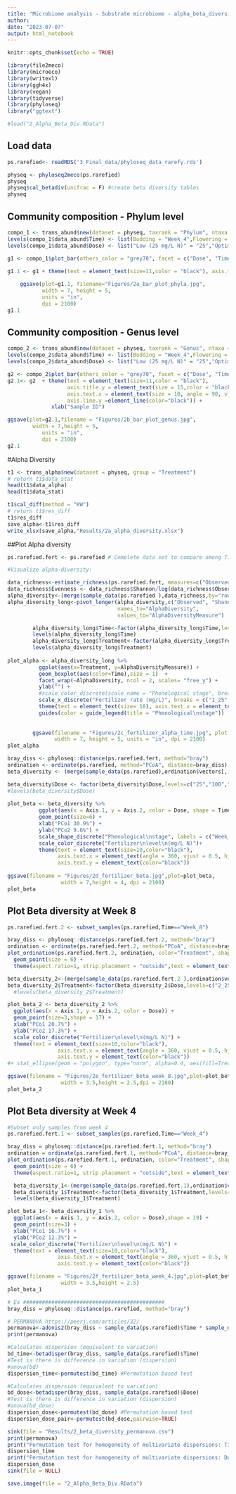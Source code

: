 ---
title: "Microbiome analysis - Substrate microbiome - alpha_beta_diversity"
author: 
date: "2023-07-07"
output: html_notebook
---

```{r setup, include=FALSE}
knitr::opts_chunk$set(echo = TRUE)
```

```{r alpha_microeco}
library(file2meco)
library(microeco)
library(writexl)
library(ggh4x)
library(vegan)
library(tidyverse)
library(phyloseq)
library("ggtext")

#load("2_Alpha_Beta_Div.RData")
```
## Load data
```{r}

ps.rarefied<- readRDS('3_Final_data/phyloseq_data_rarefy.rds')

physeq <- phyloseq2meco(ps.rarefied)
physeq
physeq$cal_betadiv(unifrac = F) #create beta diversity tables
physeq
```
## Community composition - Phylum level
```{r cars}
compo_1 <- trans_abund$new(dataset = physeq, taxrank = "Phylum", ntaxa = 8)
levels(compo_1$data_abund$Time) <- list(Budding = "Week_4",Flowering = "Week_8")
levels(compo_1$data_abund$Dose) <- list("Low (25 mg/L N)" = "25","Optimum (100 mg/L N)" = "100", "High (200 mg/L N)"="200")

g1 <- compo_1$plot_bar(others_color = "grey70", facet = c("Dose", "Time"), xtext_keep = T, legend_text_italic = FALSE)

g1.1 <- g1 + theme(text = element_text(size=11,color = "black"), axis.title.y = element_text(size = 15,color = "black"), axis.text.x = element_text(size = 10, angle = 90, vjust = 0.5, hjust=1),axis.line.y =element_line(color="black")) + xlab("Sample ID")
                 
    ggsave(plot=g1.1, filename="Figures/2a_bar_plot_phyla.jpg", 
           width = 7, height = 5,
           units = "in",
           dpi = 2100)
g1.1
```

## Community composition - Genus level    
```{r}
compo_2 <- trans_abund$new(dataset = physeq, taxrank = "Genus", ntaxa = 10)
levels(compo_2$data_abund$Time) <- list(Budding = "Week_4",Flowering = "Week_8")
levels(compo_2$data_abund$Dose) <- list("Low (25 mg/L N)" = "25","Optimum (100 mg/L N)" = "100", "High (200 mg/L N)"="200")

g2 <- compo_2$plot_bar(others_color = "grey70", facet = c("Dose", "Time"), xtext_keep = T, legend_text_italic = TRUE)
g2.1<- g2  + theme(text = element_text(size=11,color = "black"), 
                   axis.title.y = element_text(size = 15,color = "black"), 
                   axis.text.x = element_text(size = 10, angle = 90, vjust = 0.5, hjust=1),
                   axis.line.y =element_line(color="black")) + 
              xlab("Sample ID")

ggsave(plot=g2.1,filename = "Figures/2b_bar_plot_genus.jpg", 
        width = 7,height = 5,
           units = "in",
           dpi = 2100)
g2.1
```

#Alpha Diversity
```{r alpha_microeco_statistical_testing}

t1 <- trans_alpha$new(dataset = physeq, group = "Treatment")
# return t1$data_stat
head(t1$data_alpha)
head(t1$data_stat)

t1$cal_diff(method = "KW")
# return t1$res_diff
t1$res_diff
save_alpha<-t1$res_diff
write_xlsx(save_alpha,"Results/2a_alpha_diversity.xlsx")

```
##Plot Alpha diversity
```{r alpha_phyloseq}

ps.rarefied.fert <- ps.rarefied # Complete data set to compare among Times

#Visualize alpha-diversity:

data_richness<-estimate_richness(ps.rarefied.fert, measures=c("Observed", "Shannon", "InvSimpson"))
data_richness$Evenness <- data_richness$Shannon/log(data_richness$Observed) 
alpha_diversity<-(merge(sample_data(ps.rarefied ),data_richness,by="row.names"))
alpha_diversity_long<-pivot_longer(alpha_diversity,c("Observed", "Shannon", "InvSimpson", "Evenness"),
                                   names_to="AlphaDiversity",
                                   values_to="AlphaDiversityMeasure")

        alpha_diversity_long$Time<-factor(alpha_diversity_long$Time,levels=c("Week_4","Week_8"), label=c("Budding","Flowering"))
        levels(alpha_diversity_long$Time)
        alpha_diversity_long$Treatment<-factor(alpha_diversity_long$Treatment,levels=c("1_25","1_100","1_200","2_25","2_100","2_200"))
        levels(alpha_diversity_long$Treatment)
        
plot_alpha <- alpha_diversity_long %>% 
          ggplot(aes(x=Treatment, y=AlphaDiversityMeasure)) + 
          geom_boxplot(aes(color=Time),size = 1)  + 
          facet_wrap(~AlphaDiversity, ncol = 2, scales= "free_y") + 
          ylab("") +
          #scale_color_discrete(scale_name = "Phenological stage", breaks = c("1","2"), labels=c("Budding","Flowering")) +
          scale_x_discrete("Fertilizer rate (mg/L)", breaks = c("1_25","1_100","1_200","2_25","2_100","2_200"), labels=c("25","100","200","25","100","200")) +
          theme(text = element_text(size= 18), axis.text.x = element_text(angle = 90, vjust = 0.5, hjust=0.5),legend.title = element_text(size=15), legend.position = "right", axis.title.x = element_text(size=15)) + 
          guides(color = guide_legend(title = "Phenological\nstage")) 
          
        
        ggsave(filename = "Figures/2c_fertilizer_alpha_time.jpg", plot = plot_alpha, 
               width = 7, height = 5, units = "in", dpi = 2100)
plot_alpha
```
```{r}
bray_diss <- phyloseq::distance(ps.rarefied.fert, method="bray")
ordination <- ordinate(ps.rarefied, method="PCoA", distance=bray_diss)
beta_diversity <- (merge(sample_data(ps.rarefied),ordination$vectors[,1:2],by="row.names"))

beta_diversity$Dose <- factor(beta_diversity$Dose,levels=c("25","100","200"))
#levels(beta_diversity$Dose)
        
plot_beta <- beta_diversity %>% 
          ggplot(aes(x = Axis.1, y = Axis.2, color = Dose, shape = Time)) +
          geom_point(size=6) +
          xlab("PCo1 30.9%") +
          ylab("PCo2 9.6%") +
          scale_shape_discrete("Phenological\nstage", labels = c("Week_4"="Budding", "Week_8"="Flowering"))+
          scale_color_discrete("Fertilizer\nlevel\n(mg/L N)")+
          theme(text = element_text(size=10,color="black"), 
                axis.text.x = element_text(angle = 360, vjust = 0.5, hjust=1,color="black"), 
                axis.text.y = element_text(color="black")) 
          
ggsave(filename = "Figures/2d_fertilizer_beta.jpg",plot=plot_beta, 
                 width = 7,height = 4, dpi = 2100)
plot_beta
```
## Plot Beta diversity at Week 8 
```{r}
ps.rarefied.fert.2 <- subset_samples(ps.rarefied,Time=="Week_8")

bray_diss <- phyloseq::distance(ps.rarefied.fert.2, method="bray")
ordination <- ordinate(ps.rarefied.fert.2, method="PCoA", distance=bray_diss)
plot_ordination(ps.rarefied.fert.2, ordination, color="Treatment", shape = "Treatment") + 
  geom_point(size = 6) +
  theme(aspect.ratio=1, strip.placement = "outside",text = element_text(size = 20)) 

beta_diversity_2<-(merge(sample_data(ps.rarefied.fert.2 ),ordination$vectors[,1:2],by="row.names"))
beta_diversity_2$Treatment<-factor(beta_diversity_2$Dose,levels=c("2_25","2_100","2_200"))
  #levels(beta_diversity_2$Treatment)

plot_beta_2 <- beta_diversity_2 %>% 
  ggplot(aes(x = Axis.1, y = Axis.2, color = Dose)) +
  geom_point(size=3,shape = 17) +
  xlab("PCo1 20.7%") +
  ylab("PCo2 17.3%") +
  scale_color_discrete("Fertilizer\nlevel\n(mg/L N)") +
  theme(text = element_text(size=10,color="black"), 
                axis.text.x = element_text(angle = 360, vjust = 0.5, hjust=1,color="black"), 
                axis.text.y = element_text(color="black")) 
#+ stat_ellipse(geom = "polygon", type="norm", alpha=0.4, aes(fill=Treatment))

ggsave(filename = "Figures/2e_fertilizer_beta_week_8.jpg",plot=plot_beta_2, 
                 width = 3.5,height = 2.5,dpi = 2100)
plot_beta_2
```

## Plot Beta diversity at Week 4 

```{r}
#Subset only samples from week 4
ps.rarefied.fert.1 <- subset_samples(ps.rarefied,Time=="Week_4")

bray_diss = phyloseq::distance(ps.rarefied.fert.1, method="bray")
ordination = ordinate(ps.rarefied.fert.1, method="PCoA", distance=bray_diss)
plot_ordination(ps.rarefied.fert.1, ordination, color="Treatment", shape = "Treatment") + 
  geom_point(size = 6) +
  theme(aspect.ratio=1, strip.placement = "outside",text = element_text(size = 20))

  beta_diversity_1<-(merge(sample_data(ps.rarefied.fert.1),ordination$vectors[,1:2],by="row.names"))
  beta_diversity_1$Treatment<-factor(beta_diversity_1$Treatment,levels=c("25","100","200"))
  levels(beta_diversity_1$Treatment)

plot_beta_1<- beta_diversity_1 %>% 
  ggplot(aes(x = Axis.1, y = Axis.2, color = Dose),shape = 19) +
  geom_point(size=3) +
  xlab("PCo1 16.7%") +
  ylab("PCo2 12.3%") +
 scale_color_discrete("Fertilizer\nlevel\n(mg/L N)") +
  theme(text = element_text(size=10,color="black"), 
                axis.text.x = element_text(angle = 360, vjust = 0.5, hjust=1,color="black"), 
                axis.text.y = element_text(color="black")) 

ggsave(filename = "Figures/2f_fertilizer_beta_week_4.jpg",plot=plot_beta_1, 
                 width = 3.5,height = 2.5)
plot_beta_1

```
```{r Permanova, echo=TRUE}
# Ex #############################################
bray_diss = phyloseq::distance(ps.rarefied, method="bray")

# PERMANOVA https://peerj.com/articles/32/
permanova<-adonis2(bray_diss ~ sample_data(ps.rarefied)$Time * sample_data(ps.rarefied)$Dose,permutations=10000)
print(permanova)

#Calculates dispersion (equivalent to variation)
bd_time<-betadisper(bray_diss, sample_data(ps.rarefied)$Time)
#Test is there is difference in variation (dispersion)
#anova(bd)
dispersion_time<-permutest(bd_time) #Permutation based test

#Calculates dispersion (equivalent to variation)
bd_dose<-betadisper(bray_diss, sample_data(ps.rarefied)$Dose)
#Test is there is difference in variation (dispersion)
#anova(bd_dose)
dispersion_dose<-permutest(bd_dose) #Permutation based test
dispersion_dose_pair<-permutest(bd_dose,pairwise=TRUE)

sink(file = "Results/2_beta_diversity_permanova.csv")
print(permanova)
print("Permutation test for homogeneity of multivariate dispersions: Time")
dispersion_time
print("Permutation test for homogeneity of multivariate dispersions: Dose")
dispersion_dose
sink(file = NULL)
```

```{r}
save.image(file = "2_Alpha_Beta_Div.RData")
```